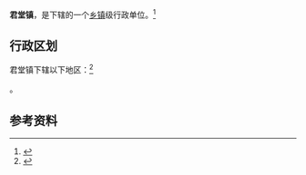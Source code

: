 {{中国乡级行政区|44/07/85/105/000}}

'''君堂镇'''，是{{PRC admin/fullname|44/07/85/105/000|3}}下辖的一个[[乡镇|乡镇]]级行政单位。<ref>{{PRC admin/ref sgc|{{PRC admin/parent|44/07/85/105/000}}}}</ref>

== 行政区划 ==

君堂镇下辖以下地区：<ref>{{PRC admin/ref sgc|44/07/85/105/000}}</ref>

{{PRC admin/children|44/07/85/105/000}}。

== 参考资料 ==

{{reflist}}

{{行政区划小作品}}
{{PRC admin/navcat|44/07/85/105/000}}